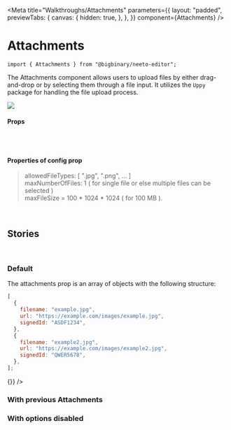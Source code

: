 
<Meta
  title="Walkthroughs/Attachments"
  parameters={{
    layout: "padded",
    previewTabs: {
      canvas: {
        hidden: true,
      },
    },
  }}
  component={Attachments}
/>

# Attachments

`import { Attachments } from "@bigbinary/neeto-editor";`

The Attachments component allows users to upload files by either drag-and-drop
or by selecting them through a file input. It utilizes the `Uppy` package for
handling the file upload process.

<img src={DefaultAttachment} />
<br />

#### **Props**

<Table columns={ATTACHMENTS_TABLE_COLUMNS} rows={ATTACHMENTS_TABLE_ROWS} />
<br />
<br />

#### **Properties of config prop**

> allowedFileTypes: [ ".jpg", ".png", ... ]<br /> maxNumberOfFiles: 1 ( for
> single file or else multiple files can be selected )<br /> maxFileSize =
> 100 \* 1024 \* 1024 ( for 100 MB ).

<br />

## **Stories**

<br />

### **Default**

The attachments prop is an array of objects with the following structure:

```js
[
  {
    filename: "example.jpg",
    url: "https://example.com/images/example.jpg",
    signedId: "ASDF1234",
  },
  {
    filename: "example2.jpg",
    url: "https://example.com/images/example2.jpg",
    signedId: "QWER5678",
  },
];
```

<Canvas>
  <Story name="Default">
    <Attachments attachments={[]} onChange={() => {}} />
  </Story>
</Canvas>

### **With previous Attachments**

<Canvas>
  <Story name="With previous Attachments">
    <Attachments attachments={attachments} onChange={setAttachments} />
  </Story>
</Canvas>

### **With options disabled**

<Canvas>
  <Story name="With options disabled">
    <Attachments
      attachments={attachments}
      onChange={setAttachments}
      isIndependent={false}
      disabled
    />
  </Story>
</Canvas>
